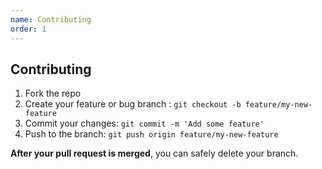 ```yaml
---
name: Contributing
order: 1
---
```


## Contributing

1. Fork the repo
2. Create your feature or bug branch : `git checkout -b feature/my-new-feature`
3. Commit your changes: `git commit -m 'Add some feature'`
4. Push to the branch: `git push origin feature/my-new-feature`

**After your pull request is merged**, you can safely delete your branch.